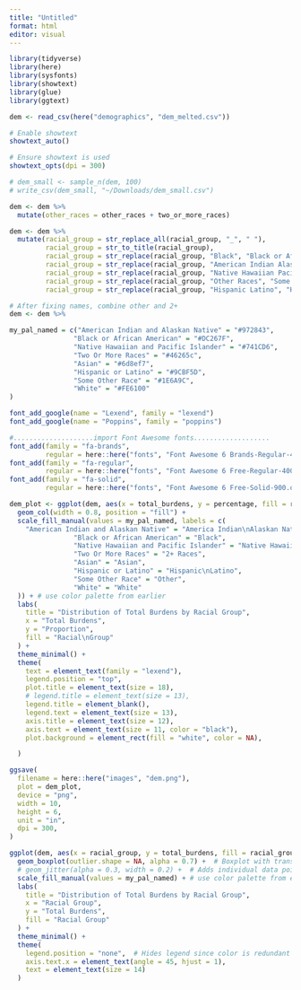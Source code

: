 ```yaml
---
title: "Untitled"
format: html
editor: visual
---
```


```r
library(tidyverse)
library(here)
library(sysfonts)
library(showtext)
library(glue)
library(ggtext)
```


```r
dem <- read_csv(here("demographics", "dem_melted.csv"))

# Enable showtext
showtext_auto()

# Ensure showtext is used
showtext_opts(dpi = 300)

# dem_small <- sample_n(dem, 100)
# write_csv(dem_small, "~/Downloads/dem_small.csv")
```

```r
dem <- dem %>% 
  mutate(other_races = other_races + two_or_more_races)
```


```r
dem <- dem %>% 
  mutate(racial_group = str_replace_all(racial_group, "_", " "),
         racial_group = str_to_title(racial_group),
         racial_group = str_replace(racial_group, "Black", "Black or African American"),
         racial_group = str_replace(racial_group, "American Indian Alaskan Native", "American Indian and Alaskan Native"),
         racial_group = str_replace(racial_group, "Native Hawaiian Pacific Islander", "Native Hawaiian and Pacific Islander"),
         racial_group = str_replace(racial_group, "Other Races", "Some Other Race"),
         racial_group = str_replace(racial_group, "Hispanic Latino", "Hispanic or Latino"))

# After fixing names, combine other and 2+
dem <- dem %>% 
```


```r
my_pal_named = c("American Indian and Alaskan Native" = "#972843", 
                "Black or African American" = "#DC267F", 
                "Native Hawaiian and Pacific Islander" = "#741CD6", 
                "Two Or More Races" = "#46265c", 
                "Asian" = "#6d8ef7", 
                "Hispanic or Latino" = "#9CBF5D", 
                "Some Other Race" = "#1E6A9C", 
                "White" = "#FE6100"
)
```


```r
font_add_google(name = "Lexend", family = "lexend")
font_add_google(name = "Poppins", family = "poppins")

#....................import Font Awesome fonts...................
font_add(family = "fa-brands",
         regular = here::here("fonts", "Font Awesome 6 Brands-Regular-400.otf"))
font_add(family = "fa-regular",
         regular = here::here("fonts", "Font Awesome 6 Free-Regular-400.otf")) 
font_add(family = "fa-solid",
         regular = here::here("fonts", "Font Awesome 6 Free-Solid-900.otf"))

```


```r

dem_plot <- ggplot(dem, aes(x = total_burdens, y = percentage, fill = racial_group)) +
  geom_col(width = 0.8, position = "fill") +
  scale_fill_manual(values = my_pal_named, labels = c(
    "American Indian and Alaskan Native" = "America Indian\nAlaskan Native", 
                "Black or African American" = "Black", 
                "Native Hawaiian and Pacific Islander" = "Native Hawaiian\nPacific Islander", 
                "Two Or More Races" = "2+ Races", 
                "Asian" = "Asian", 
                "Hispanic or Latino" = "Hispanic\nLatino", 
                "Some Other Race" = "Other", 
                "White" = "White"
  )) + # use color palette from earlier
  labs(
    title = "Distribution of Total Burdens by Racial Group",
    x = "Total Burdens",
    y = "Proportion",
    fill = "Racial\nGroup"
  ) +
  theme_minimal() +
  theme(
    text = element_text(family = "lexend"),
    legend.position = "top",
    plot.title = element_text(size = 18),
    # legend.title = element_text(size = 13),
    legend.title = element_blank(),
    legend.text = element_text(size = 13),
    axis.title = element_text(size = 12),
    axis.text = element_text(size = 11, color = "black"),
    plot.background = element_rect(fill = "white", color = NA),

  )

```

```r
ggsave(
  filename = here::here("images", "dem.png"),
  plot = dem_plot, 
  device = "png",
  width = 10, 
  height = 6,
  unit = "in",
  dpi = 300,
)
```


```r

ggplot(dem, aes(x = racial_group, y = total_burdens, fill = racial_group)) +
  geom_boxplot(outlier.shape = NA, alpha = 0.7) +  # Boxplot with transparency
  # geom_jitter(alpha = 0.3, width = 0.2) +  # Adds individual data points
  scale_fill_manual(values = my_pal_named) + # use color palette from earlier
  labs(
    title = "Distribution of Total Burdens by Racial Group",
    x = "Racial Group",
    y = "Total Burdens",
    fill = "Racial Group"
  ) +
  theme_minimal() +
  theme(
    legend.position = "none",  # Hides legend since color is redundant
    axis.text.x = element_text(angle = 45, hjust = 1),
    text = element_text(size = 14)
  )

```

